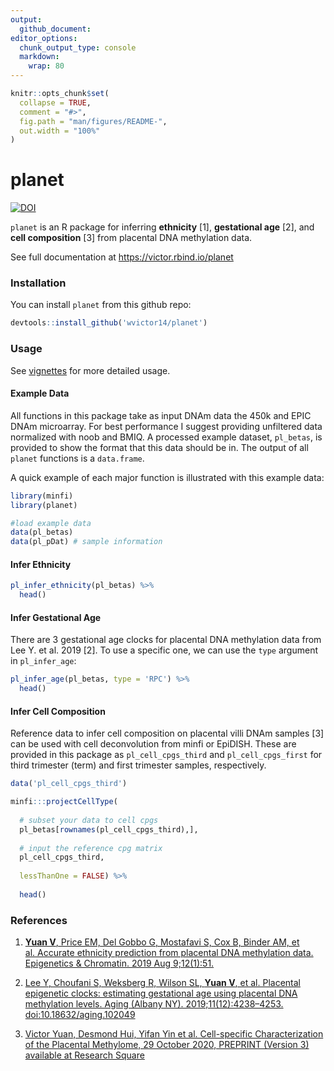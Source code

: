 ```yaml
---
output: 
  github_document:
editor_options: 
  chunk_output_type: console
  markdown: 
    wrap: 80
---
```


```r
knitr::opts_chunk$set(
  collapse = TRUE,
  comment = "#>",
  fig.path = "man/figures/README-",
  out.width = "100%"
)
```

# planet

[![DOI](https://zenodo.org/badge/157781369.svg)](https://zenodo.org/badge/latestdoi/157781369)

`planet` is an R package for inferring **ethnicity** [1], **gestational age** [2], and **cell composition** [3] from placental DNA methylation data. 

See full documentation at <https://victor.rbind.io/planet>

### Installation

You can install `planet` from this github repo:

```r
devtools::install_github('wvictor14/planet')
```

### Usage

See [vignettes](https://wvictor14.github.io/planet/articles) for more detailed usage.

#### Example Data

All functions in this package take as input DNAm data the 450k and EPIC DNAm microarray. For best performance I suggest providing unfiltered data normalized with noob and BMIQ. A processed example dataset, `pl_betas`, is provided to show the format that this data should be in. The output of all `planet` functions is a `data.frame`.

A quick example of each major function is illustrated with this example data:

```r
library(minfi)
library(planet)

#load example data
data(pl_betas)
data(pl_pDat) # sample information
```

#### Infer Ethnicity

```r
pl_infer_ethnicity(pl_betas) %>%
  head()
```

#### Infer Gestational Age

There are 3 gestational age clocks for placental DNA methylation data from Lee
Y. et al. 2019 [2]. To use a specific one, we can use the `type` argument in `pl_infer_age`:

```r
pl_infer_age(pl_betas, type = 'RPC') %>%
  head()
```

#### Infer Cell Composition

Reference data to infer cell composition on placental villi DNAm samples [3] can be used with cell deconvolution from minfi or EpiDISH. These are provided in this package as `pl_cell_cpgs_third` and `pl_cell_cpgs_first` for third trimester (term) and first trimester samples, respectively.

```r
data('pl_cell_cpgs_third')

minfi:::projectCellType(
  
  # subset your data to cell cpgs
  pl_betas[rownames(pl_cell_cpgs_third),], 
  
  # input the reference cpg matrix
  pl_cell_cpgs_third,
  
  lessThanOne = FALSE) %>%
  
  head()
```

### References

1.  [**Yuan V**, Price EM, Del Gobbo G, Mostafavi S, Cox B, Binder AM, et al. Accurate ethnicity prediction from placental DNA methylation data. Epigenetics & Chromatin. 2019 Aug 9;12(1):51.](https://epigeneticsandchromatin.biomedcentral.com/articles/10.1186/s13072-019-0296-3)

2.  [Lee Y, Choufani S, Weksberg R, Wilson SL, **Yuan V**, et al. Placental epigenetic clocks: estimating gestational age using placental DNA methylation levels. Aging (Albany NY). 2019;11(12):4238–4253. doi:10.18632/aging.102049](https://www.ncbi.nlm.nih.gov/pmc/articles/PMC6628997/)

3. [Victor Yuan, Desmond Hui, Yifan Yin et al. Cell-specific Characterization of the Placental Methylome, 29 October 2020, PREPRINT (Version 3) available at Research Square](https://www.researchsquare.com/article/rs-38223/v3)

